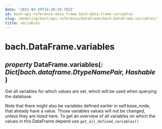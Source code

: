 ```yaml
---
date: '2022-04-29T14:20:20.782Z'
id: bach-api-reference-data-frame-bach-data-frame-variables
slug: /modeling/bach/api-reference/DataFrame/bach.DataFrame.variables/
title: variables
---
```


# bach.DataFrame.variables

<div>
<h2 class="signature-class"><span class="type-annotation"><em>property</em></span> <span class="additional-name">DataFrame.</span><span class="name">variables(</span><span class="type-annotation"><em>: Dict[bach.dataframe.DtypeNamePair, Hashable</em></span> )</h2>


<div class="content">

Get all variables for which values are set, which will be used when querying the database.

Note that there might also be variables defined earlier in self.base_node, that already have a value.
Those variables values will not be changed, unless they are listed here. To get an overview of all
variables on which the values in this DataFrame depend use `get_all_defined_variables()`


</div>

</div>

